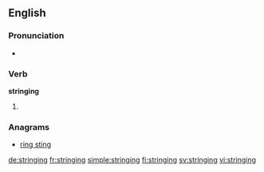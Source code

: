 ==English==

===Pronunciation===
* {{rhymes|ɪŋɪŋ}}

===Verb===
'''stringing'''

# {{present participle of|string}}

===Anagrams===
* [[ring sting#English|ring sting]]

[[de:stringing]]
[[fr:stringing]]
[[simple:stringing]]
[[fi:stringing]]
[[sv:stringing]]
[[vi:stringing]]